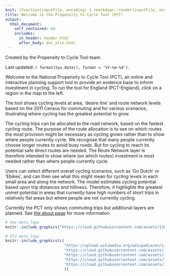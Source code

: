 ```yaml
---
knit: (function(inputFile, encoding) { rmarkdown::render(inputFile, encoding = encoding, output_file = file.path(dirname(inputFile), '../regions_www/index.html')) })
title: Welcome to the Propensity to Cycle Tool (PCT)
output:
  html_document:
    self_contained: no
    includes:
      in_header: header.html
      after_body: doc_afix.html
---
```


<!--Don't edit index.html directly! Edit index.Rmd which compiles into index.html
https://github.com/npct/pct-shiny/blob/master/static/index.Rmd
-->

Created by the Propensity to Cycle Tool team.

Last updated: `r format(Sys.Date(), format = '%Y-%m-%d')`.

Welcome to the National Propensity to Cycle Tool (PCT), an online and interactive planning support tool to provide an evidence base to inform investment in cycling. To run the tool for England (PCT-England), click on a region in the map to the left.

The tool shows cycling levels at area, 'desire line' and route network levels based on the 2011 Census for commuting and for various scenarios, illustrating where cycling has the greatest potential to grow.

The cycling trips can be allocated to the road network, based on the fastest cycling route. The purpose of the route allocation is to see on which routes the most provision might be necessary as cycling grows rather than to show where people currently cycle. We recognise that many people currently choose longer routes to avoid busy roads. But for cycling to reach its potential safe direct routes are needed. The Route Network layer is therefore intended to show where (on which routes) investment is most needed rather than where people currently cycle.

Users can select different overall cycling scenarios, such as ‘Go Dutch’ or ‘Ebikes’, and can then see what this might mean for cycling levels in each small area and along the network. The model estimates cycling potential based upon trip distances and hilliness. Therefore, it highlights the greatest unmet potential in areas that currently have high numbers of short trips in relatively flat areas but where people are not currently cycling.

Currently the PCT only shows commuting trips but additional layers are planned.  See [the about page](about.html) for more information.

```r
# new meta logo
knitr::include_graphics("https://cloud.githubusercontent.com/assets/11028720/15325024/d5e38f7c-1c40-11e6-9dd3-4567edaba8d5.png")
```


```r
# Old meta logo
knitr::include_graphics(c(
                          "https://upload.wikimedia.org/wikipedia/en/1/11/Department_for_Transport.svg",
                          "https://cloud.githubusercontent.com/assets/11028720/15267746/2f8358a4-19c2-11e6-9f3e-d6d994fe9e93.jpg",
                          "https://cloud.githubusercontent.com/assets/11028720/15267745/2f827c2c-19c2-11e6-8d17-16f8e28c801a.png",
                          "https://cloud.githubusercontent.com/assets/11818218/15267757/5596f0f0-19c2-11e6-95d8-f39d2c4cc6e7.jpg",
                          "https://cloud.githubusercontent.com/assets/11028720/15267747/2f84df30-19c2-11e6-9bc4-e600b9a3220f.png"
                          ))
```

